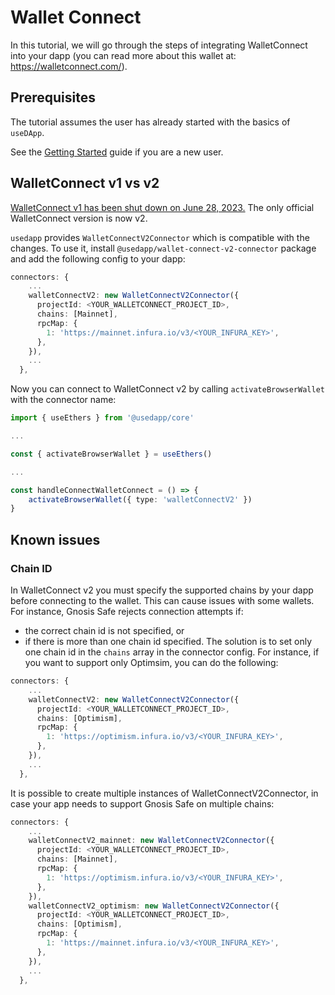 # Wallet Connect

In this tutorial, we will go through the steps of integrating WalletConnect into your dapp (you can read more about this wallet at: https://walletconnect.com/).

## Prerequisites

The tutorial assumes the user has already started with the basics of `useDApp`.

See the [Getting Started](/docs) guide if you are a new user.

## WalletConnect v1 vs v2

[WalletConnect v1 has been shut down on June 28, 2023.](https://docs.walletconnect.com/2.0/advanced/migration-from-v1.x/overview) The only official WalletConnect version is now v2.

`usedapp` provides `WalletConnectV2Connector` which is compatible with the changes. To use it, install `@usedapp/wallet-connect-v2-connector` package and add the following config to your dapp: 

```ts
connectors: {
    ...
    walletConnectV2: new WalletConnectV2Connector({
      projectId: <YOUR_WALLETCONNECT_PROJECT_ID>,
      chains: [Mainnet],
      rpcMap: {
        1: 'https://mainnet.infura.io/v3/<YOUR_INFURA_KEY>',
      },
    }),
    ...
  },
```

Now you can connect to WalletConnect v2 by calling `activateBrowserWallet` with the connector name:

```ts
import { useEthers } from '@usedapp/core'

...

const { activateBrowserWallet } = useEthers()

...

const handleConnectWalletConnect = () => {
    activateBrowserWallet({ type: 'walletConnectV2' })
}
```

## Known issues

### Chain ID

In WalletConnect v2 you must specify the supported chains by your dapp before connecting to the wallet. This can cause issues with some wallets. For instance, Gnosis Safe rejects connection attempts if:
- the correct chain id is not specified, or
- if there is more than one chain id specified. 
The solution is to set only one chain id in the `chains` array in the connector config. For instance, if you want to support only Optimsim, you can do the following:

```ts
connectors: {
    ...
    walletConnectV2: new WalletConnectV2Connector({
      projectId: <YOUR_WALLETCONNECT_PROJECT_ID>,
      chains: [Optimism],
      rpcMap: {
        1: 'https://optimism.infura.io/v3/<YOUR_INFURA_KEY>',
      },
    }),
    ...
  },
```

It is possible to create multiple instances of WalletConnectV2Connector, in case your app needs to support Gnosis Safe on multiple chains:

```ts
connectors: {
    ...
    walletConnectV2_mainnet: new WalletConnectV2Connector({
      projectId: <YOUR_WALLETCONNECT_PROJECT_ID>,
      chains: [Mainnet],
      rpcMap: {
        1: 'https://optimism.infura.io/v3/<YOUR_INFURA_KEY>',
      },
    }),
    walletConnectV2_optimism: new WalletConnectV2Connector({
      projectId: <YOUR_WALLETCONNECT_PROJECT_ID>,
      chains: [Optimism],
      rpcMap: {
        1: 'https://mainnet.infura.io/v3/<YOUR_INFURA_KEY>',
      },
    }),
    ...
  },
```
